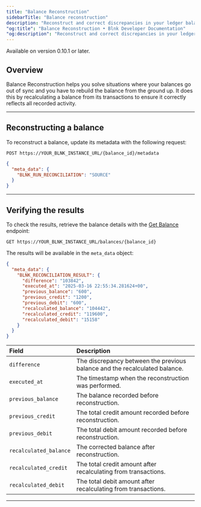 ```yaml
---
title: "Balance Reconstruction"
sidebarTitle: "Balance reconstruction"
description: "Reconstruct and correct discrepancies in your ledger balances."
"og:title": "Balance Reconstruction • Blnk Developer Documentation"
"og:description": "Reconstruct and correct discrepancies in your ledger balances"
---
```



<Info>Available on version 0.10.1 or later.</Info>

## Overview

Balance Reconstruction helps you solve situations where your balances go out of sync and you have to rebuild the balance from the ground up. It does this by recalculating a balance from its transactions to ensure it correctly reflects all recorded activity.

---

## Reconstructing a balance

To reconstruct a balance, update its metadata with the following request:

```
POST https://YOUR_BLNK_INSTANCE_URL/{balance_id}/metadata
```
```json
{
  "meta_data": {
    "BLNK_RUN_RECONCILIATION": "SOURCE"
  }
}
```

---

## Verifying the results

To check the results, retrieve the balance details with the [Get Balance](/reference/get-balance) endpoint:

```
GET https://YOUR_BLNK_INSTANCE_URL/balances/{balance_id}
```

The results will be available in the `meta_data` object:

```json Response
{
  "meta_data": {
    "BLNK_RECONCILIATION_RESULT": {
      "difference": "103842",
      "executed_at": "2025-03-16 22:55:34.281624+00",
      "previous_balance": "600",
      "previous_credit": "1200",
      "previous_debit": "600",
      "recalculated_balance": "104442",
      "recalculated_credit": "119600",
      "recalculated_debit": "15158"
    }
  }
}
```

| Field | Description |
| :-- | :-- |
| `difference` | The discrepancy between the previous balance and the recalculated balance. |
| `executed_at` | The timestamp when the reconstruction was performed. |
| `previous_balance` | The balance recorded before reconstruction. |
| `previous_credit` | The total credit amount recorded before reconstruction. |
| `previous_debit` | The total debit amount recorded before reconstruction. |
| `recalculated_balance` | The corrected balance after reconstruction. |
| `recalculated_credit` | The total credit amount after recalculating from transactions. |
| `recalculated_debit` | The total debit amount after recalculating from transactions. |

---

<NeedHelp />
